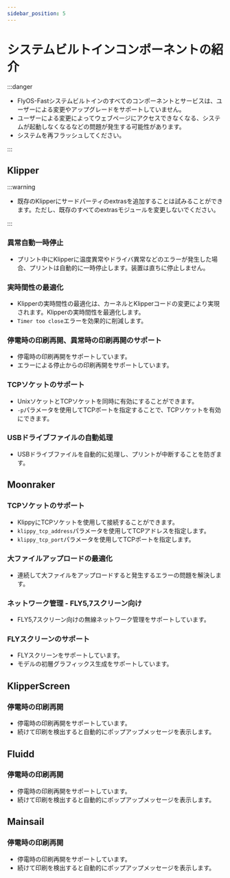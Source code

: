 ```yaml
---
sidebar_position: 5
---
```


# システムビルトインコンポーネントの紹介

:::danger

- FlyOS-Fastシステムビルトインのすべてのコンポーネントとサービスは、ユーザーによる変更やアップグレードをサポートしていません。
- ユーザーによる変更によってウェブページにアクセスできなくなる、システムが起動しなくなるなどの問題が発生する可能性があります。
- システムを再フラッシュしてください。

:::

## Klipper

:::warning

- 既存のKlipperにサードパーティのextrasを追加することは試みることができます。ただし、既存のすべてのextrasモジュールを変更しないでください。

:::

### 異常自動一時停止

- プリント中にKlipperに温度異常やドライバ異常などのエラーが発生した場合、プリントは自動的に一時停止します。装置は直ちに停止しません。

### 実時間性の最適化

- Klipperの実時間性の最適化は、カーネルとKlipperコードの変更により実現されます。Klipperの実時間性を最適化します。
- `Timer too close`エラーを効果的に削減します。

### 停電時の印刷再開、異常時の印刷再開のサポート

- 停電時の印刷再開をサポートしています。
- エラーによる停止からの印刷再開をサポートしています。

### TCPソケットのサポート

- UnixソケットとTCPソケットを同時に有効にすることができます。
- `-p`パラメータを使用してTCPポートを指定することで、TCPソケットを有効にできます。

### USBドライブファイルの自動処理

- USBドライブファイルを自動的に処理し、プリントが中断することを防ぎます。

## Moonraker

### TCPソケットのサポート

- KlippyにTCPソケットを使用して接続することができます。
- `klippy_tcp_address`パラメータを使用してTCPアドレスを指定します。
- `klippy_tcp_port`パラメータを使用してTCPポートを指定します。

### 大ファイルアップロードの最適化

- 連続して大ファイルをアップロードすると発生するエラーの問題を解決します。

### ネットワーク管理 - FLY5,7スクリーン向け

- FLY5,7スクリーン向けの無線ネットワーク管理をサポートしています。

### FLYスクリーンのサポート

- FLYスクリーンをサポートしています。
- モデルの初層グラフィックス生成をサポートしています。

## KlipperScreen

### 停電時の印刷再開

- 停電時の印刷再開をサポートしています。
- 続けて印刷を検出すると自動的にポップアップメッセージを表示します。

## Fluidd

### 停電時の印刷再開

- 停電時の印刷再開をサポートしています。
- 続けて印刷を検出すると自動的にポップアップメッセージを表示します。

## Mainsail

### 停電時の印刷再開

- 停電時の印刷再開をサポートしています。
- 続けて印刷を検出すると自動的にポップアップメッセージを表示します。
